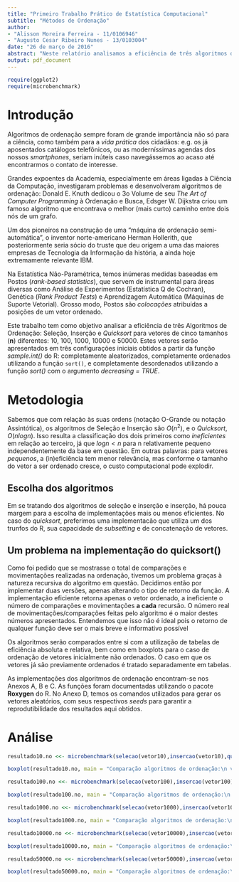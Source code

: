 ```yaml
---
title: "Primeiro Trabalho Prático de Estatística Computacional"
subtitle: "Métodos de Ordenação"
author: 
- "Alisson Moreira Ferreira - 11/0106946"
- "Augusto Cesar Ribeiro Nunes - 13/0103004"
date: "26 de março de 2016"
abstract: "Neste relatório analisamos a eficiência de três algoritmos de ordenação: Seleção, Inserção e _Quicksort_. Os algoritmos foram implementados na linguagem R, e em termos de eficiência, o algoritmo _Quicksort_ destacou-se, um resultado justificado pela sua complexidade computacional."
output: pdf_document
---
```


```r
require(ggplot2)
require(microbenchmark)

```

# Introdução

  Algoritmos de ordenação sempre foram de grande importância não só para a ciência, como também para a _vida prática_ dos cidadãos: e.g. os já aposentados catálogos telefônicos, ou as moderníssimas agendas dos nossos _smartphones_, seriam inúteis caso navegássemos ao acaso até encontrarmos o contato de interesse.
  
  Grandes expoentes da Academia, especialmente em áreas ligadas à Ciência da Computação, investigaram problemas e desenvolveram algoritmos de ordenação: Donald E. Knuth dedicou o 3o Volume de seu _The Art of Computer Programming_  à Ordenação e Busca, Edsger W. Dijkstra criou um famoso algoritmo que encontrava o melhor (mais curto) caminho entre dois nós de um grafo.
  
  Um dos pioneiros na construção de uma "máquina de ordenação semi-automática", o inventor norte-americano Herman Hollerith, que posteriormente seria sócio do truste que deu origem a uma das maiores empresas de Tecnologia da Informação da história, a ainda hoje extremamente relevante IBM.
  
  Na Estatística Não-Paramétrica, temos inúmeras medidas baseadas em Postos (_rank-based statistics_), que servem de instrumental para áreas diversas como Análise de Experimentos (Estatística Q de Cochran), Genética (_Rank Product Tests_) e Aprendizagem Automática (Máquinas de Suporte Vetorial). Grosso modo, Postos são _colocações_ atribuídas a posições de um vetor ordenado.
  
  Este trabalho tem como objetivo analisar a eficiência de três Algoritmos de Ordenação: Seleção, Inserção e _Quicksort_ para vetores de cinco tamanhos (__n__) diferentes: 10, 100, 1000, 10000 e 50000. Estes vetores serão apresentados em três configurações iniciais obtidos a partir da função _sample.int()_ do R: completamente aleatorizados, completamente ordenados utilizando a função `sort()`, e completamente desordenados utilizando a função _sort()_ com o argumento _decreasing = TRUE_. 
  
# Metodologia  
  
  Sabemos que com relação às suas ordens (notação O-Grande ou notação Assintótica), os algoritmos de Seleção e Inserção são $O(n^2)$, e o _Quicksort_, $O(n log n)$. Isso resulta a classificação dos dois primeiros como _ineficientes_ em relação ao terceiro, já que $log n < n$ para n relativamente pequeno independentemente da base em questão. Em outras palavras: para vetores _pequenos_, a (in)eficiência tem menor relevância, mas conforme o tamanho do vetor a ser ordenado cresce, o custo computacional pode explodir.
  
## Escolha dos algoritmos
  
  Em se tratando dos algoritmos de seleção e inserção e inserção, há pouca margem para a escolha de implementações mais ou menos eficientes. No caso do _quicksort_, preferimos uma implementacão que utiliza um dos trunfos do R, sua capacidade de _subsetting_ e de concatenação de vetores. 
  
## Um problema na implementação do quicksort()

  Como foi pedido que se mostrasse o total de comparações e movimentações realizadas na ordenação, tivemos um problema graças à natureza recursiva do algoritmo em questão. Decidimos então por implementar duas versões, apenas alterando o tipo de retorno da função. A implementação eficiente retorna apenas o vetor ordenado, a ineficiente o número de comparações e movimentações __a cada__ recursão. O número real de movimentações/comparações feitas pelo algoritmo é o maior destes números apresentados. Entendemos que isso não é ideal pois o retorno de qualquer função deve ser o mais breve e informativo possível
  
  Os algoritmos serão comparados entre si com a utilização de tabelas de eficiência absoluta e relativa, bem como em boxplots para o caso de ordenação de vetores inicialmente não ordenados. O caso em que os vetores já são previamente ordenados é tratado separadamente em tabelas.
  
  As implementações dos algoritmos de ordenação encontram-se nos Anexos A, B e C. As funções foram documentadas utilizando o pacote __Roxygen__ do R. No Anexo D, temos os comandos utilizados para gerar os vetores aleatórios, com seus respectivos _seeds_ para garantir a reprodutibilidade dos resultados aqui obtidos.
  
# Análise  
  
```r
resultado10.no <<- microbenchmark(selecao(vetor10),insercao(vetor10),quicksort(vetor10))

boxplot(resultado10.no, main = "Comparação algoritmos de ordenação:\n vetor com n  = 10 (não ordenado)", xlab = "Algoritmo", ylab="log(tempo) [nanosegundos]")

resultado100.no <<- microbenchmark(selecao(vetor100),insercao(vetor100),quicksort(vetor100))

boxplot(resultado100.no, main = "Comparação algoritmos de ordenação:\n vetor com n  = 100 (não ordenado)", xlab = "Algoritmo", ylab="log(tempo) [nanosegundos]")

resultado1000.no <<- microbenchmark(selecao(vetor1000),insercao(vetor1000),quicksort(vetor1000))

boxplot(resultado1000.no, main = "Comparação algoritmos de ordenação:\n vetor com n  = 1000 (não ordenado)", xlab = "Algoritmo", ylab="log(tempo) [nanosegundos]")

resultado10000.no <<- microbenchmark(selecao(vetor10000),insercao(vetor10000),quicksort(vetor10000))

boxplot(resultado10000.no, main = "Comparação algoritmos de ordenação:\n vetor com n  = 10000 (não ordenado)", xlab = "Algoritmo", ylab="log(tempo) [nanosegundos]")

resultado50000.no <<- microbenchmark(selecao(vetor50000),insercao(vetor50000),quicksort(vetor50000))

boxplot(resultado50000.no, main = "Comparação algoritmos de ordenação:\n vetor com n  = 50000 (não ordenado)", xlab = "Algoritmo", ylab="log(tempo) [nanosegundos]")
```